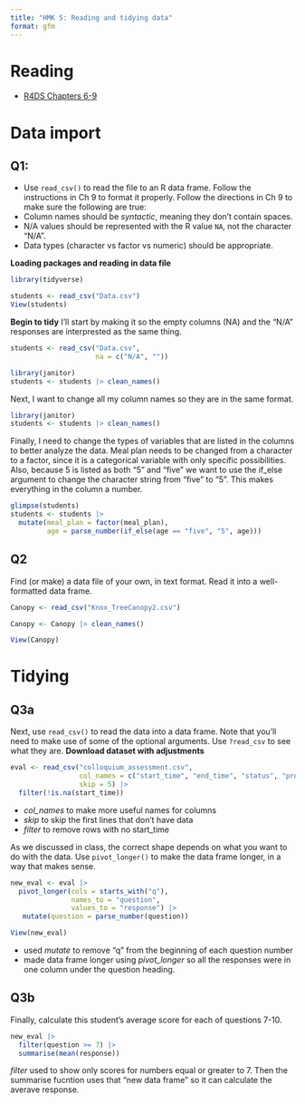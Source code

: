 ```yaml
---
title: "HMK 5: Reading and tidying data"
format: gfm
---
```


# Reading

-   [R4DS Chapters 6-9](https://r4ds.hadley.nz/data-import)

# Data import

## Q1:

-   Use `read_csv()` to read the file to an R data frame. Follow the instructions in Ch 9 to format it properly. Follow the directions in Ch 9 to make sure the following are true:
-   Column names should be *syntactic*, meaning they don't contain spaces. 
- N/A values should be represented with the R value `NA`, not the character "N/A". 
- Data types (character vs factor vs numeric) should be appropriate.

**Loading packages and reading in data file**
```r

library(tidyverse)

students <- read_csv("Data.csv")
View(students)
```

**Begin to tidy**
I'll start by making it so the empty columns (NA) and the "N/A" responses are interprested as the same thing. 

```r

students <- read_csv("Data.csv", 
                     na = c("N/A", ""))

library(janitor)
students <- students |> clean_names()

```

Next, I want to change all my column names so they are in the same format. 
```r

library(janitor)
students <- students |> clean_names()

```

Finally, I need to change the types of variables that are listed in the columns to better analyze the data. Meal plan needs to be changed from a character to a factor, since it is a categorical variable with only specific possibilities. Also, because 5 is listed as both "5" and "five" we want to use the if_else argument to change the character string from "five" to "5". This makes everything in the column a number. 
```r

glimpse(students)
students <- students |> 
  mutate(meal_plan = factor(meal_plan), 
         age = parse_number(if_else(age == "five", "5", age)))
```


## Q2

Find (or make) a data file of your own, in text format. Read it into a well-formatted data frame.

```r
Canopy <- read_csv("Knox_TreeCanopy2.csv") 

Canopy <- Canopy |> clean_names()

View(Canopy)

```

# Tidying

## Q3a
Next, use `read_csv()` to read the data into a data frame. Note that you'll need to make use of some of the optional arguments. Use `?read_csv` to see what they are.
**Download dataset with adjustments**
```r
eval <- read_csv("colloquium_assessment.csv",
                 col_names = c("start_time", "end_time", "status", "progress", "duration", "finished", "recorded_date", "response_id", "last_name", "first_name", "email", "external_reference", "latitude", "longitude", "distribution_channel", "language", "q4", "q5", "q6", "q7", "q8", "q9", "q10", "q11", "comments"),
                 skip = 5) |> 
  filter(!is.na(start_time))
```
- *col_names* to make more useful names for columns
- *skip* to skip the first lines that don't have data 
- *filter* to remove rows with no start_time

As we discussed in class, the correct shape depends on what you want to do with the data. Use `pivot_longer()` to make the data frame longer, in a way that makes sense.

```r
new_eval <- eval |> 
  pivot_longer(cols = starts_with("q"), 
               names_to = "question", 
               values_to = "response") |> 
   mutate(question = parse_number(question))

View(new_eval)

```
- used *mutate* to remove "q" from the beginning of each question number
- made data frame longer using *pivot_longer* so all the responses were in one column under the question heading. 

## Q3b

Finally, calculate this student's average score for each of questions 7-10.

```r
new_eval |> 
  filter(question >= 7) |>
  summarise(mean(response))
```

*filter* used to show only scores for numbers equal or greater to 7. Then the summarise fucntion uses that "new data frame" so it can calculate the averave response.